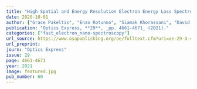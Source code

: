 ```yaml
---
title: "High Spatial and Energy Resolution Electron Energy Loss Spectroscopy of the Magnetic and Electric Excitations in Plasmonic Nanorod Oligomers"
date: 2020-10-01
author: ["Grace Pakeltis", "Enzo Rotunno", "Siamak Khorassani", "David A. Garfinkel", "Robyn Collette", "Claire A. West", "Scott T. Retterer", "Juan Carlos Idrobo", "David J. Masiello", "Philip D. Rack"]
publication: "Optics Express, **29**, _pp. 4661-4671_ (2021)."
categories: ["fast_electron_nano-spectroscopy"]
url_source: https://www.osapublishing.org/oe/fulltext.cfm?uri=oe-29-3-4661&id=447032
url_preprint: 
journ: "Optics Express"
issue: 29
page: 4661-4671
year: 2021
image: featured.jpg
pub_number: 60
---
```

